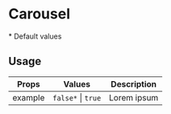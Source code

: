 


<Meta title="Carousel" component={Carousel} />

# Carousel

\* Default values

## Usage

| Props   | Values                                    | Description |
| ------- | ----------------------------------------- | ----------- |
| example | <code>false\*</code> \| <code>true</code> | Lorem ipsum |

<Canvas>
  <Story name="default">
    <Carousel height="540px" width="360px" allItems={allItems} />
  </Story>
</Canvas>

